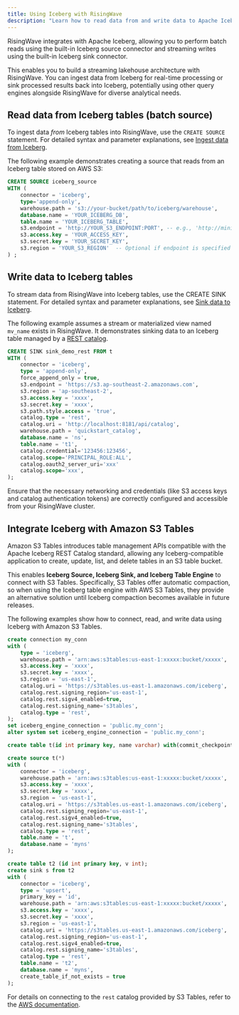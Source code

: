 ```yaml
---
title: Using Iceberg with RisingWave
description: "Learn how to read data from and write data to Apache Iceberg tables using RisingWave's built-in source and sink connectors."
---
```

RisingWave integrates with Apache Iceberg, allowing you to perform batch reads using the built-in Iceberg source connector and streaming writes using the built-in Iceberg sink connector.

This enables you to build a streaming lakehouse architecture with RisingWave. You can ingest data from Iceberg for real-time processing or sink processed results back into Iceberg, potentially using other query engines alongside RisingWave for diverse analytical needs.

## Read data from Iceberg tables (batch source)

To ingest data *from* Iceberg tables into RisingWave, use the `CREATE SOURCE` statement. For detailed syntax and parameter explanations, see [Ingest data from Iceberg](/ingestion/sources/iceberg).

The following example demonstrates creating a source that reads from an Iceberg table stored on AWS S3:

```sql
CREATE SOURCE iceberg_source
WITH (
    connector = 'iceberg',
    type='append-only',
    warehouse.path = 's3://your-bucket/path/to/iceberg/warehouse',
    database.name = 'YOUR_ICEBERG_DB',
    table.name = 'YOUR_ICEBERG_TABLE',
    s3.endpoint = 'http://YOUR_S3_ENDPOINT:PORT', -- e.g., 'http://minio:9000'
    s3.access.key = 'YOUR_ACCESS_KEY',
    s3.secret.key = 'YOUR_SECRET_KEY',
    s3.region = 'YOUR_S3_REGION'  -- Optional if endpoint is specified
) ;
```

## Write data to Iceberg tables

To stream data from RisingWave into Iceberg tables, use the CREATE SINK statement. For detailed syntax and parameter explanations,  see [Sink data to Iceberg](/integrations/destinations/apache-iceberg).

The following example assumes a stream or materialized view named `mv_name` exists in RisingWave. It demonstrates sinking data to an Iceberg table managed by a [REST catalog](https://iceberg.apache.org/concepts/catalog/#decoupling-using-the-rest-catalog).

```sql Example
CREATE SINK sink_demo_rest FROM t
WITH (
    connector = 'iceberg',
    type = 'append-only',
    force_append_only = true,
    s3.endpoint = 'https://s3.ap-southeast-2.amazonaws.com',
    s3.region = 'ap-southeast-2',
    s3.access.key = 'xxxx',
    s3.secret.key = 'xxxx',
    s3.path.style.access = 'true',
    catalog.type = 'rest',
    catalog.uri = 'http://localhost:8181/api/catalog',
    warehouse.path = 'quickstart_catalog',
    database.name = 'ns',
    table.name = 't1',
    catalog.credential='123456:123456',
    catalog.scope='PRINCIPAL_ROLE:ALL',
    catalog.oauth2_server_uri='xxx'
    catalog.scope='xxx',
);
```

<Note>Ensure that the necessary networking and credentials (like S3 access keys and catalog authentication tokens) are correctly configured and accessible from your RisingWave cluster.</Note>

## Integrate Iceberg with Amazon S3 Tables

Amazon S3 Tables introduces table management APIs compatible with the Apache Iceberg REST Catalog standard, allowing any Iceberg-compatible application to create, update, list, and delete tables in an S3 table bucket.  

This enables **Iceberg Source, Iceberg Sink, and Iceberg Table Engine** to connect with S3 Tables. Specifically, S3 Tables offer automatic compaction, so when using the Iceberg table engine with AWS S3 Tables, they provide an alternative solution until Iceberg compaction becomes available in future releases.

The following examples show how to connect, read, and write data using Iceberg with Amazon S3 Tables.

```sql
create connection my_conn
with (
    type = 'iceberg',
    warehouse.path = 'arn:aws:s3tables:us-east-1:xxxxx:bucket/xxxxx',
    s3.access.key = 'xxxx',
    s3.secret.key = 'xxxx',
    s3.region = 'us-east-1',
    catalog.uri = 'https://s3tables.us-east-1.amazonaws.com/iceberg',
    catalog.rest.signing_region='us-east-1',
    catalog.rest.sigv4_enabled=true,
    catalog.rest.signing_name='s3tables',
    catalog.type = 'rest',
);
set iceberg_engine_connection = 'public.my_conn';
alter system set iceberg_engine_connection = 'public.my_conn';

create table t(id int primary key, name varchar) with(commit_checkpoint_interval = 5) engine = iceberg;
```

```sql
create source t(*)
with (
    connector = 'iceberg',
    warehouse.path = 'arn:aws:s3tables:us-east-1:xxxxx:bucket/xxxxx',
    s3.access.key = 'xxxx',
    s3.secret.key = 'xxxx',
    s3.region = 'us-east-1',
    catalog.uri = 'https://s3tables.us-east-1.amazonaws.com/iceberg',
    catalog.rest.signing_region='us-east-1',
    catalog.rest.sigv4_enabled=true,
    catalog.rest.signing_name='s3tables',
    catalog.type = 'rest',
    table.name = 't',
    database.name = 'myns'
);
```

```sql
create table t2 (id int primary key, v int);
create sink s from t2
with (
    connector = 'iceberg',
    type = 'upsert',
    primary_key = 'id',
    warehouse.path = 'arn:aws:s3tables:us-east-1:xxxxx:bucket/xxxxx',
    s3.access.key = 'xxxx',
    s3.secret.key = 'xxxx',
    s3.region = 'us-east-1',
    catalog.uri = 'https://s3tables.us-east-1.amazonaws.com/iceberg',
    catalog.rest.signing_region='us-east-1',
    catalog.rest.sigv4_enabled=true,
    catalog.rest.signing_name='s3tables',
    catalog.type = 'rest',
    table.name = 't2',
    database.name = 'myns',
    create_table_if_not_exists = true
);
```

For details on connecting to the `rest` catalog provided by S3 Tables, refer to the [AWS documentation](https://docs.aws.amazon.com/AmazonS3/latest/userguide/s3-tables-integrating-open-source.html).